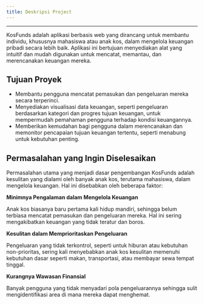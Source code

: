```yaml
---
title: Deskripsi Project   
---
```

<hr />
KosFunds adalah aplikasi berbasis web yang dirancang untuk membantu individu, khususnya mahasiswa atau anak kos, dalam mengelola keuangan pribadi secara lebih baik. Aplikasi ini bertujuan menyediakan alat yang intuitif dan mudah digunakan untuk mencatat, memantau, dan merencanakan keuangan mereka.

## Tujuan Proyek
- Membantu pengguna mencatat pemasukan dan pengeluaran mereka secara terperinci.
- Menyediakan visualisasi data keuangan, seperti pengeluaran berdasarkan kategori dan progres tujuan keuangan, untuk mempermudah pemahaman pengguna terhadap kondisi keuangannya.
- Memberikan kemudahan bagi pengguna dalam merencanakan dan memonitor pencapaian tujuan keuangan tertentu, seperti menabung untuk kebutuhan penting. 

## Permasalahan yang Ingin Diselesaikan
Permasalahan utama yang menjadi dasar pengembangan KosFunds adalah kesulitan yang dialami oleh banyak anak kos, terutama mahasiswa, dalam mengelola keuangan. Hal ini disebabkan oleh beberapa faktor:

**Minimnya Pengalaman dalam Mengelola Keuangan**

Anak kos biasanya baru pertama kali hidup mandiri, sehingga belum terbiasa mencatat pemasukan dan pengeluaran mereka. Hal ini sering mengakibatkan keuangan yang tidak teratur dan boros.

**Kesulitan dalam Memprioritaskan Pengeluaran**

Pengeluaran yang tidak terkontrol, seperti untuk hiburan atau kebutuhan non-prioritas, sering kali menyebabkan anak kos kesulitan memenuhi kebutuhan dasar seperti makan, transportasi, atau membayar sewa tempat tinggal.

**Kurangnya Wawasan Finansial**

Banyak pengguna yang tidak menyadari pola pengeluarannya sehingga sulit mengidentifikasi area di mana mereka dapat menghemat.
